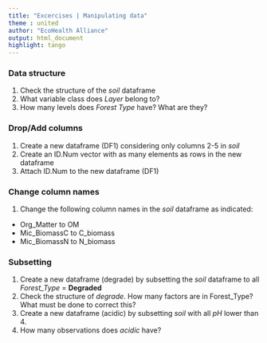 ```yaml
---
title: "Excercises | Manipulating data"
theme : united
author: "EcoHealth Alliance"
output: html_document
highlight: tango
---
```


### Data structure

1. Check the structure of the *soil* dataframe
2. What variable class does *Layer* belong to? 
4. How many levels does *Forest Type* have? What are they?

### Drop/Add columns

1. Create a new dataframe (DF1) considering only columns 2-5 in *soil*
2. Create an ID.Num vector with as many elements as rows in the new dataframe
3. Attach ID.Num to the new dataframe (DF1)

### Change column names

1. Change the following column names in the *soil* dataframe as indicated:
- Org_Matter to OM
- Mic_BiomassC to C_biomass
- Mic_BiomassN to N_biomass

### Subsetting

1. Create a new dataframe (degrade) by subsetting the *soil* dataframe to all *Forest_Type* = **Degraded** 
2. Check the structure of *degrade*. How many factors are in Forest_Type? What must be done to correct this? 
3. Create a new dataframe (acidic) by subsetting *soil* with all *pH* lower than 4.
4. How many observations does *acidic* have? 

